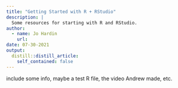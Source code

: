 ```yaml
---
title: "Getting Started with R + RStudio"
description: |
  Some resources for starting with R and RStudio.
author:
  - name: Jo Hardin
    url: 
date: 07-30-2021
output:
  distill::distill_article:
    self_contained: false
---
```


include some info, maybe a test R file, the video Andrew made, etc.


